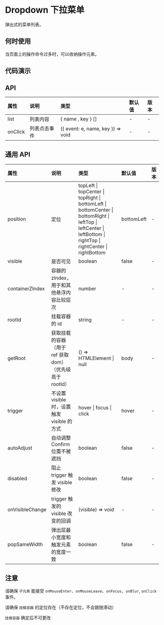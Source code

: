 

# Dropdown 下拉菜单

弹出式的菜单列表。

## 何时使用

当页面上的操作命令过多时，可以收纳操作元素。

## 代码演示

<CodeWrapper>
    <CodeBox title="基本" desc={descNormal} code={codeNormal}>
        <DemoNormal />
    </CodeBox>
</CodeWrapper>

## API

<div className="api">

| 属性    | 说明         | 类型                              | 默认值 | 版本 |
| :------ | :----------- | :-------------------------------- | :----- | :--- |
| list    | 列表内容     | { name , key } []                 | -      | -    |
| onClick | 列表点击事件 | ({ event: e, name, key }) => void | -      | -    |

</div>

## 通用 API

<div className="api">

| 属性            | 说明                                                     | 类型                                                                                                                                                           | 默认值     | 版本 |
| :-------------- | :------------------------------------------------------- | :------------------------------------------------------------------------------------------------------------------------------------------------------------- | :--------- | :--- |
| position        | 定位                                                     | topLeft \| topCenter \| topRight \| bottomLeft \| bottomCenter \| bottomRight \| leftTop \| leftCenter \| leftBottom \| rightTop \| rightCenter \| rightBottom | bottomLeft | -    |
| visible         | 是否可见                                                 | boolean                                                                                                                                                        | false      | -    |
| containerZIndex | 容器的 zIndex， 用于和其他悬浮内容比较层次               | number                                                                                                                                                         | -          | -    |
| rootId          | 挂载容器的 id                                            | string                                                                                                                                                         | -          | -    |
| getRoot         | 获取挂载的容器（用于 ref 获取 dom）（优先级高于 rootId） | () => HTMLElement \| null                                                                                                                                      | body       | -    |
| trigger         | 不设置 visible 时，设置触发 visible 的方式               | hover \| focus \| click                                                                                                                                        | hover      | -    |
| autoAdjust      | 自动调整 Confirm 位置不被遮挡                            | boolean                                                                                                                                                        | false      | -    |
| disabled        | 阻止 trigger 触发 visible 修改                           | boolean                                                                                                                                                        | false      | -    |
| onVisibleChange | trigger 触发的 visible 改变的回调                        | (visible) => void                                                                                                                                              | -          | -    |
| popSameWidth    | 弹出层最小宽度和触发元素的宽度一致                       | boolean                                                                                                                                                        | false      | -    |

</div>

## 注意

请确保 `子元素` 能接受 `onMouseEnter`、`onMouseLeave`、`onFocus`、`onBlur`, `onClick` 事件。

请确保 `挂载容器` 的定位存在（不存在定位，不会跟随滑动）

`挂载容器` 确定后不可更改
